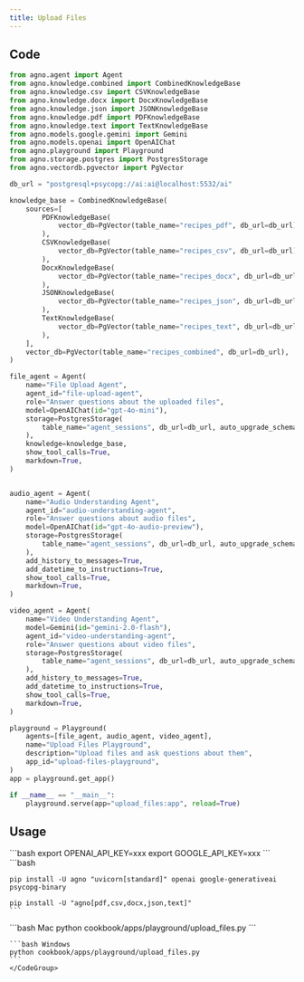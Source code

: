 ```yaml
---
title: Upload Files
---
```


## Code

```python cookbook/apps/playground/upload_files.py 
from agno.agent import Agent
from agno.knowledge.combined import CombinedKnowledgeBase
from agno.knowledge.csv import CSVKnowledgeBase
from agno.knowledge.docx import DocxKnowledgeBase
from agno.knowledge.json import JSONKnowledgeBase
from agno.knowledge.pdf import PDFKnowledgeBase
from agno.knowledge.text import TextKnowledgeBase
from agno.models.google.gemini import Gemini
from agno.models.openai import OpenAIChat
from agno.playground import Playground
from agno.storage.postgres import PostgresStorage
from agno.vectordb.pgvector import PgVector

db_url = "postgresql+psycopg://ai:ai@localhost:5532/ai"

knowledge_base = CombinedKnowledgeBase(
    sources=[
        PDFKnowledgeBase(
            vector_db=PgVector(table_name="recipes_pdf", db_url=db_url), path=""
        ),
        CSVKnowledgeBase(
            vector_db=PgVector(table_name="recipes_csv", db_url=db_url), path=""
        ),
        DocxKnowledgeBase(
            vector_db=PgVector(table_name="recipes_docx", db_url=db_url), path=""
        ),
        JSONKnowledgeBase(
            vector_db=PgVector(table_name="recipes_json", db_url=db_url), path=""
        ),
        TextKnowledgeBase(
            vector_db=PgVector(table_name="recipes_text", db_url=db_url), path=""
        ),
    ],
    vector_db=PgVector(table_name="recipes_combined", db_url=db_url),
)

file_agent = Agent(
    name="File Upload Agent",
    agent_id="file-upload-agent",
    role="Answer questions about the uploaded files",
    model=OpenAIChat(id="gpt-4o-mini"),
    storage=PostgresStorage(
        table_name="agent_sessions", db_url=db_url, auto_upgrade_schema=True
    ),
    knowledge=knowledge_base,
    show_tool_calls=True,
    markdown=True,
)


audio_agent = Agent(
    name="Audio Understanding Agent",
    agent_id="audio-understanding-agent",
    role="Answer questions about audio files",
    model=OpenAIChat(id="gpt-4o-audio-preview"),
    storage=PostgresStorage(
        table_name="agent_sessions", db_url=db_url, auto_upgrade_schema=True
    ),
    add_history_to_messages=True,
    add_datetime_to_instructions=True,
    show_tool_calls=True,
    markdown=True,
)

video_agent = Agent(
    name="Video Understanding Agent",
    model=Gemini(id="gemini-2.0-flash"),
    agent_id="video-understanding-agent",
    role="Answer questions about video files",
    storage=PostgresStorage(
        table_name="agent_sessions", db_url=db_url, auto_upgrade_schema=True
    ),
    add_history_to_messages=True,
    add_datetime_to_instructions=True,
    show_tool_calls=True,
    markdown=True,
)

playground = Playground(
    agents=[file_agent, audio_agent, video_agent],
    name="Upload Files Playground",
    description="Upload files and ask questions about them",
    app_id="upload-files-playground",
)
app = playground.get_app()

if __name__ == "__main__":
    playground.serve(app="upload_files:app", reload=True)

```

## Usage

<Steps>
  <Snippet file="create-venv-step.mdx" />

  <Step title="Set your API keys">
    ```bash
    export OPENAI_API_KEY=xxx
    export GOOGLE_API_KEY=xxx
    ```
  </Step>

  <Step title="Install libraries">
    ```bash
  
    pip install -U agno "uvicorn[standard]" openai google-generativeai psycopg-binary

    pip install -U "agno[pdf,csv,docx,json,text]"
    ```
  </Step>

  <Step title="Run Agent">
    <CodeGroup>
    ```bash Mac
    python cookbook/apps/playground/upload_files.py
    ```

    ```bash Windows
    python cookbook/apps/playground/upload_files.py
    ```
    </CodeGroup>
  </Step>
</Steps> 